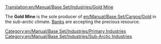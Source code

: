 [[Translation:en/Manual/Base Set/Industries/Gold Mine]]

{{en/Manual/Base Set/Industries/Industries|image=en/Manual/Base Set/Industries/Goldmine.png
|name=Gold Mine
|climates=[[en/Manual/Climates#sub-arctic|Sub-arctic]]
|accepts=Nothing
|produces=[[en/Manual/Base Set/Cargos/Gold]]
|notes=Not present in other [[en/Manual/Climates]]
}}

The '''Gold Mine''' is the sole producer of [[en/Manual/Base Set/Cargos/Gold]] in the sub-arctic climate. [[en/Manual/Base Set/Industries/Bank|Banks]] are accepting the precious resource.

{{en/Manual/Base Set/Industries/Navbox Industries}}

[[Category:en/Manual/Base Set/Industries/Primary Industries]]
[[Category:en/Manual/Base Set/Industries/Sub-Arctic Industries]]